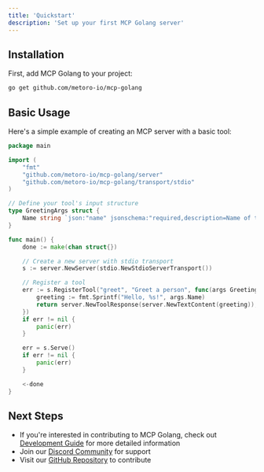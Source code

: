 ```yaml
---
title: 'Quickstart'
description: 'Set up your first MCP Golang server'
---
```


## Installation

First, add MCP Golang to your project:

```bash
go get github.com/metoro-io/mcp-golang
```

## Basic Usage

Here's a simple example of creating an MCP server with a basic tool:

```go
package main

import (
    "fmt"
    "github.com/metoro-io/mcp-golang/server"
    "github.com/metoro-io/mcp-golang/transport/stdio"
)

// Define your tool's input structure
type GreetingArgs struct {
    Name string `json:"name" jsonschema:"required,description=Name of the person to greet"`
}

func main() {
	done := make(chan struct{})

    // Create a new server with stdio transport
    s := server.NewServer(stdio.NewStdioServerTransport())

    // Register a tool
    err := s.RegisterTool("greet", "Greet a person", func(args GreetingArgs) (*server.ToolResponse, error) {
        greeting := fmt.Sprintf("Hello, %s!", args.Name)
        return server.NewToolResponse(server.NewTextContent(greeting)), nil
    })
    if err != nil {
        panic(err)
    }

	err = s.Serve()
	if err != nil {
		panic(err)
	}

	<-done
}
```

## Next Steps

- If you're interested in contributing to MCP Golang, check out [Development Guide](/development) for more detailed information
- Join our [Discord Community](https://discord.gg/33saRwE3pT) for support
- Visit our [GitHub Repository](https://github.com/metoro-io/mcp-golang) to contribute
